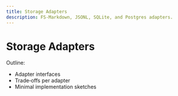 ```yaml
---
title: Storage Adapters
description: FS‑Markdown, JSONL, SQLite, and Postgres adapters.
---
```


# Storage Adapters

Outline:
- Adapter interfaces
- Trade‑offs per adapter
- Minimal implementation sketches

